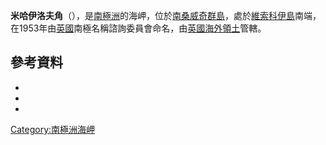 {{coord|56|44|S|27|12|W|source:GNIS|display=title}}

'''米哈伊洛夫角'''（{{lang-en|Mikhaylov Point}}），是[[南極洲|南極洲]]的海岬，位於[[南桑威奇群島|南桑威奇群島]]，處於[[維索科伊島|維索科伊島]]南端，在1953年由[[英國|英國]]南極名稱諮詢委員會命名，由[[英國海外領土|英國海外領土]]管轄。

==參考資料==
*{{cite gnis | type = antarid | id = 9964| name = Mikhaylov Point | accessdate = 2013-09-24}}
*{{cite book |editor-first= Fred G. |editor-last= Alberts |title= Geographic Names of the Antarctic |url= http://archive.org/download/GeographicNamesOfTheAntarctic2ndEdition/Gna-GeographicNamesOfTheAntarctic2ndEdition1995.pdf |accessdate= 5 April 2012 |edition= second |date=June 1995 |publisher=United States Board on Geographic Names|page= 490}}
*{{usgs-gazetteer|id=9964}}

{{Antarctica-geo-stub}}
[[Category:南極洲海岬|Category:南極洲海岬]]